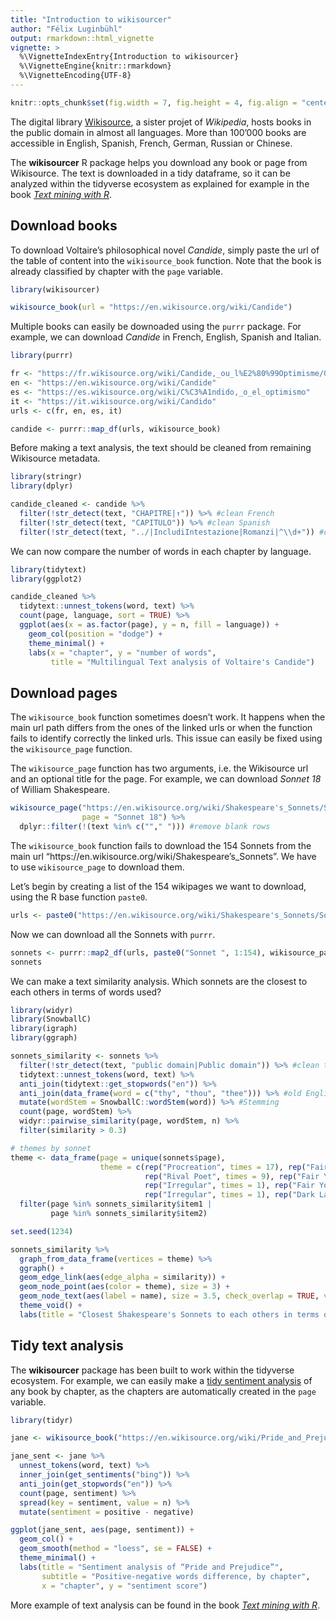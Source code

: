 ```yaml
---
title: "Introduction to wikisourcer"
author: "Félix Luginbühl"
output: rmarkdown::html_vignette
vignette: >
  %\VignetteIndexEntry{Introduction to wikisourcer}
  %\VignetteEngine{knitr::rmarkdown}
  %\VignetteEncoding{UTF-8}
---
```


```r
knitr::opts_chunk$set(fig.width = 7, fig.height = 4, fig.align = "center") 
```

The digital library [Wikisource](https://wikisource.org/), a sister projet of *Wikipedia*, hosts books in the public domain in almost all languages. More than 100'000 books are accessible in English, Spanish, French, German, Russian or Chinese.

The **wikisourcer** R package helps you download any book or page from Wikisource. The text is downloaded in a tidy dataframe, so it can be analyzed within the tidyverse ecosystem as explained for example in the book *[Text mining with R](https://www.tidytextmining.com)*.

## Download books

To download Voltaire's philosophical novel *Candide*, simply paste the url of the table of content into the ```wikisource_book``` function. Note that the book is already classified by chapter with the ```page``` variable.

```r
library(wikisourcer)

wikisource_book(url = "https://en.wikisource.org/wiki/Candide")
```

Multiple books can easily be downoaded using the ```purrr``` package. For example, we can download *Candide* in French, English, Spanish and Italian.

```r
library(purrr)

fr <- "https://fr.wikisource.org/wiki/Candide,_ou_l%E2%80%99Optimisme/Garnier_1877"
en <- "https://en.wikisource.org/wiki/Candide"
es <- "https://es.wikisource.org/wiki/C%C3%A1ndido,_o_el_optimismo"
it <- "https://it.wikisource.org/wiki/Candido"
urls <- c(fr, en, es, it)

candide <- purrr::map_df(urls, wikisource_book)
```

Before making a text analysis, the text should be cleaned from remaining Wikisource metadata.

```r
library(stringr)
library(dplyr)

candide_cleaned <- candide %>%
  filter(!str_detect(text, "CHAPITRE|↑")) %>% #clean French
  filter(!str_detect(text, "CAPITULO")) %>% #clean Spanish
  filter(!str_detect(text, "../|IncludiIntestazione|Romanzi|^\\d+")) #clean Italian
```

We can now compare the number of words in each chapter by language.

```r
library(tidytext)
library(ggplot2)

candide_cleaned %>%
  tidytext::unnest_tokens(word, text) %>%
  count(page, language, sort = TRUE) %>%
  ggplot(aes(x = as.factor(page), y = n, fill = language)) +
    geom_col(position = "dodge") +
    theme_minimal() +
    labs(x = "chapter", y = "number of words",
         title = "Multilingual Text analysis of Voltaire's Candide")
```

## Download pages

The ```wikisource_book``` function sometimes doesn’t work. It happens when the main url path differs from the ones of the linked urls or when the function fails to identify correctly the linked urls. This issue can easily be fixed using the ```wikisource_page``` function.

The ```wikisource_page``` function has two arguments, i.e. the Wikisource url and an optional title for the page. For example, we can download *Sonnet 18* of William Shakespeare.

```r
wikisource_page("https://en.wikisource.org/wiki/Shakespeare's_Sonnets/Sonnet_18", 
                page = "Sonnet 18") %>%
  dplyr::filter(!(text %in% c(""," "))) #remove blank rows
```

The ```wikisource_book``` function fails to download the 154 Sonnets from the main url "https://en.wikisource.org/wiki/Shakespeare's_Sonnets". We have to use ```wikisource_page``` to download them.

Let's begin by creating a list of the 154 wikipages we want to download, using the R base function ```paste0```.

```r
urls <- paste0("https://en.wikisource.org/wiki/Shakespeare's_Sonnets/Sonnet_", 1:154)
```

Now we can download all the Sonnets with ```purrr```.

```r
sonnets <- purrr::map2_df(urls, paste0("Sonnet ", 1:154), wikisource_page)
sonnets
```

We can make a text similarity analysis. Which sonnets are the closest to each others in terms of words used?

```r
library(widyr)
library(SnowballC)
library(igraph)
library(ggraph)

sonnets_similarity <- sonnets %>%
  filter(!str_detect(text, "public domain|Public domain")) %>% #clean text
  tidytext::unnest_tokens(word, text) %>%
  anti_join(tidytext::get_stopwords("en")) %>%
  anti_join(data_frame(word = c("thy", "thou", "thee"))) %>% #old English stopwords
  mutate(wordStem = SnowballC::wordStem(word)) %>% #Stemming
  count(page, wordStem) %>%
  widyr::pairwise_similarity(page, wordStem, n) %>%
  filter(similarity > 0.3)

# themes by sonnet 
theme <- data_frame(page = unique(sonnets$page),
                    theme = c(rep("Procreation", times = 17), rep("Fair Youth", times = 60),
                              rep("Rival Poet", times = 9), rep("Fair Youth", times = 12),
                              rep("Irregular", times = 1), rep("Fair Youth", times = 26),
                              rep("Irregular", times = 1), rep("Dark Lady", times = 28))) %>%
  filter(page %in% sonnets_similarity$item1 |
         page %in% sonnets_similarity$item2)

set.seed(1234)

sonnets_similarity %>%
  graph_from_data_frame(vertices = theme) %>%
  ggraph() +
  geom_edge_link(aes(edge_alpha = similarity)) +
  geom_node_point(aes(color = theme), size = 3) +
  geom_node_text(aes(label = name), size = 3.5, check_overlap = TRUE, vjust = 1) +
  theme_void() +
  labs(title = "Closest Shakespeare's Sonnets to each others in terms of words used")
```

## Tidy text analysis

The **wikisourcer** package has been built to work within the tidyverse ecosystem. For example, we can easily make a [tidy sentiment analysis](https://www.tidytextmining.com/sentiment.html) of any book by chapter, as the chapters are automatically created in the ```page``` variable.

```r

library(tidyr)

jane <- wikisource_book("https://en.wikisource.org/wiki/Pride_and_Prejudice")

jane_sent <- jane %>%
  unnest_tokens(word, text) %>%
  inner_join(get_sentiments("bing")) %>%
  anti_join(get_stopwords("en")) %>%
  count(page, sentiment) %>%
  spread(key = sentiment, value = n) %>%
  mutate(sentiment = positive - negative)

ggplot(jane_sent, aes(page, sentiment)) +
  geom_col() +
  geom_smooth(method = "loess", se = FALSE) +
  theme_minimal() +
  labs(title = "Sentiment analysis of “Pride and Prejudice”",
       subtitle = "Positive-negative words difference, by chapter",
       x = "chapter", y = "sentiment score")
```

More example of text analysis can be found in the book *[Text mining with R](https://www.tidytextmining.com)*.
